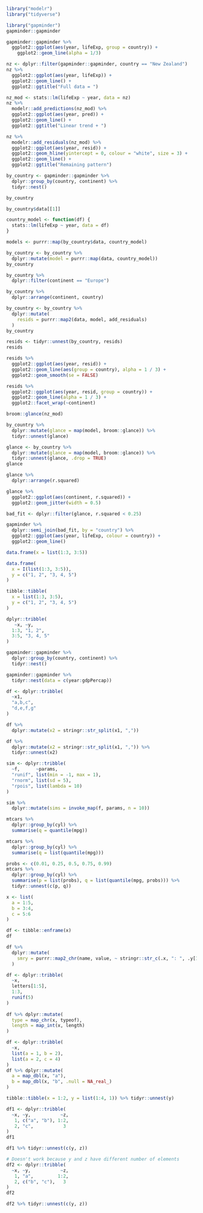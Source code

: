 ```r
library("modelr")
library("tidyverse")
```

```r
library("gapminder")
gapminder::gapminder
```

```r
gapminder::gapminder %>% 
  ggplot2::ggplot(aes(year, lifeExp, group = country)) +
    ggplot2::geom_line(alpha = 1/3)
```

```r
nz <- dplyr::filter(gapminder::gapminder, country == "New Zealand")
nz %>% 
  ggplot2::ggplot(aes(year, lifeExp)) + 
  ggplot2::geom_line() +
  ggplot2::ggtitle("Full data = ")

nz_mod <- stats::lm(lifeExp ~ year, data = nz)
nz %>% 
  modelr::add_predictions(nz_mod) %>% 
  ggplot2::ggplot(aes(year, pred)) +
  ggplot2::geom_line() +
  ggplot2::ggtitle("Linear trend + ")

nz %>% 
  modelr::add_residuals(nz_mod) %>% 
  ggplot2::ggplot(aes(year, resid)) + 
  ggplot2::geom_hline(yintercept = 0, colour = "white", size = 3) +
  ggplot2::geom_line() +
  ggplot2::ggtitle("Remaining pattern")
```

```r
by_country <- gapminder::gapminder %>% 
  dplyr::group_by(country, continent) %>% 
  tidyr::nest()

by_country
```


```r
by_country$data[[1]]
```


```r
country_model <- function(df) {
  stats::lm(lifeExp ~ year, data = df)
}
```


```r
models <- purrr::map(by_country$data, country_model)
```


```r
by_country <- by_country %>% 
  dplyr::mutate(model = purrr::map(data, country_model))
by_country
```


```r
by_country %>% 
  dplyr::filter(continent == "Europe")
```
```r
by_country %>% 
  dplyr::arrange(continent, country)
```


```r
by_country <- by_country %>% 
  dplyr::mutate(
    resids = purrr::map2(data, model, add_residuals)
  )
by_country
```


```r
resids <- tidyr::unnest(by_country, resids)
resids
```


```r
resids %>% 
  ggplot2::ggplot(aes(year, resid)) +
  ggplot2::geom_line(aes(group = country), alpha = 1 / 3) + 
  ggplot2::geom_smooth(se = FALSE)
```


```r
resids %>% 
  ggplot2::ggplot(aes(year, resid, group = country)) + 
  ggplot2::geom_line(alpha = 1 / 3) +
  ggplot2::facet_wrap(~continent)
```


```r
broom::glance(nz_mod)
```


```r
by_country %>% 
  dplyr::mutate(glance = map(model, broom::glance)) %>% 
  tidyr::unnest(glance)
```


```r
glance <- by_country %>% 
  dplyr::mutate(glance = map(model, broom::glance)) %>% 
  tidyr::unnest(glance, .drop = TRUE)
glance
```


```r
glance %>%  
  dplyr::arrange(r.squared)
```
```r
glance %>% 
  ggplot2::ggplot(aes(continent, r.squared)) +
  ggplot2::geom_jitter(width = 0.5)
```


```r
bad_fit <- dplyr::filter(glance, r.squared < 0.25)

gapminder %>% 
  dplyr::semi_join(bad_fit, by = "country") %>% 
  ggplot2::ggplot(aes(year, lifeExp, colour = country)) +
  ggplot2::geom_line()
```


```r
data.frame(x = list(1:3, 3:5))
```


```r
data.frame(
  x = I(list(1:3, 3:5)),
  y = c("1, 2", "3, 4, 5")
)
```


```r
tibble::tibble(
  x = list(1:3, 3:5),
  y = c("1, 2", "3, 4, 5")
)
```
```r
dplyr::tribble(
   ~x, ~y,
  1:3, "1, 2",
  3:5, "3, 4, 5"
)
```


```r
gapminder::gapminder %>% 
  dplyr::group_by(country, continent) %>% 
  tidyr::nest()
```


```r
gapminder::gapminder %>% 
  tidyr::nest(data = c(year:gdpPercap))
```


```r
df <- dplyr::tribble(
  ~x1,
  "a,b,c", 
  "d,e,f,g"
) 

df %>% 
  dplyr::mutate(x2 = stringr::str_split(x1, ","))
```


```r
df %>% 
  dplyr::mutate(x2 = stringr::str_split(x1, ",")) %>% 
  tidyr::unnest(x2)
```

```r
sim <- dplyr::tribble(
  ~f,      ~params,
  "runif", list(min = -1, max = 1),
  "rnorm", list(sd = 5),
  "rpois", list(lambda = 10)
)

sim %>%
  dplyr::mutate(sims = invoke_map(f, params, n = 10))
```


```r
mtcars %>% 
  dplyr::group_by(cyl) %>% 
  summarise(q = quantile(mpg))
```


```r
mtcars %>% 
  dplyr::group_by(cyl) %>% 
  summarise(q = list(quantile(mpg)))
```


```r
probs <- c(0.01, 0.25, 0.5, 0.75, 0.99)
mtcars %>% 
  dplyr::group_by(cyl) %>% 
  summarise(p = list(probs), q = list(quantile(mpg, probs))) %>% 
  tidyr::unnest(c(p, q))
```


```r
x <- list(
  a = 1:5,
  b = 3:4, 
  c = 5:6
) 

df <- tibble::enframe(x)
df
```


```r
df %>% 
  dplyr::mutate(
    smry = purrr::map2_chr(name, value, ~ stringr::str_c(.x, ": ", .y[1]))
  )
```


```r
df <- dplyr::tribble(
  ~x,
  letters[1:5],
  1:3,
  runif(5)
)
  
df %>% dplyr::mutate(
  type = map_chr(x, typeof),
  length = map_int(x, length)
)
```


```r
df <- dplyr::tribble(
  ~x,
  list(a = 1, b = 2),
  list(a = 2, c = 4)
)
df %>% dplyr::mutate(
  a = map_dbl(x, "a"),
  b = map_dbl(x, "b", .null = NA_real_)
)
```


```r
tibble::tibble(x = 1:2, y = list(1:4, 1)) %>% tidyr::unnest(y)
```


```r
df1 <- dplyr::tribble(
  ~x, ~y,           ~z,
   1, c("a", "b"), 1:2,
   2, "c",           3
)
df1
```
```r
df1 %>% tidyr::unnest(c(y, z))
```


```r
# Doesn't work because y and z have different number of elements
df2 <- dplyr::tribble(
  ~x, ~y,           ~z,
   1, "a",         1:2,  
   2, c("b", "c"),   3
)
df2
```


```r
df2 %>% tidyr::unnest(c(y, z))
```

